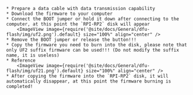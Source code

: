 

    * Prepare a data cable with data transmission capability
    * Download the firmware to your computer
    * Connect the BOOT jumper or hold it down after connecting to the computer, at this point the `RPI-RP2` disk will appear
        <ImageView image={require('@site/docs/General/dfu-flash/img/uf2.png').default} size="100%" align="center" />
    * Remove the BOOT jumper or release the button!!!
    * Copy the firmware you need to burn into the disk, please note that only UF2 suffix firmware can be used!!! (Do not modify the suffix name, it is useless)
    * Reference
        <ImageView image={require('@site/docs/General/dfu-flash/img/uf21.png').default} size="100%" align="center" />
    * After copying the firmware into the `RPI-RP2` disk, it will automatically disappear, at this point the firmware burning is completed!